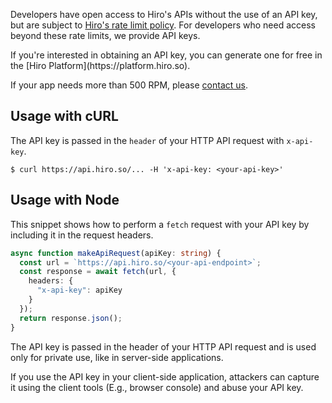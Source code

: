 Developers have open access to Hiro's APIs without the use of an API key, but are subject to [Hiro's rate limit policy](./rate-limiting). For developers who need access beyond these rate limits, we provide API keys.

<Callout title='Where can I get an API key?'>
If you're interested in obtaining an API key, you can generate one for free in the [Hiro Platform](https://platform.hiro.so).

If your app needs more than 500 RPM, please [contact us](mailto:platform@hiro.so).
</Callout>

## Usage with cURL

The API key is passed in the `header` of your HTTP API request with `x-api-key`.

```terminal
$ curl https://api.hiro.so/... -H 'x-api-key: <your-api-key>'
```

## Usage with Node

This snippet shows how to perform a `fetch` request with your API key by including it in the request headers.

```ts fetch.ts
async function makeApiRequest(apiKey: string) {
  const url = `https://api.hiro.so/<your-api-endpoint>`;
  const response = await fetch(url, {
    headers: {
      "x-api-key": apiKey
    }
  });
  return response.json();
}
```

<Callout title="Caution" type="warn">
The API key is passed in the header of your HTTP API request and is used only for private use, like in server-side applications.

If you use the API key in your client-side application, attackers can capture it using the client tools (E.g., browser console) and abuse your API key.
</Callout>
